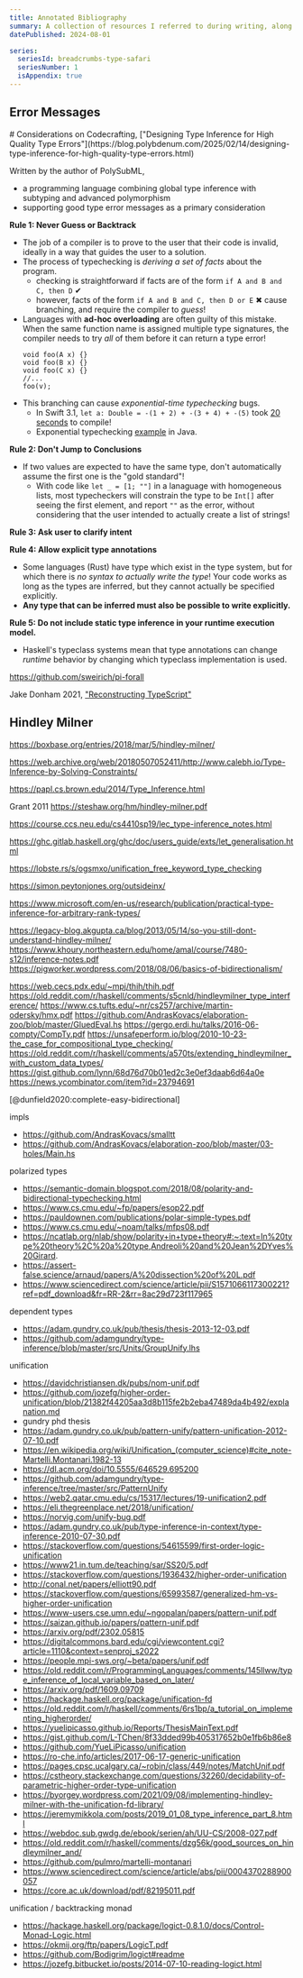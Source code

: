 ```yaml
---
title: Annotated Bibliography
summary: A collection of resources I referred to during writing, along with brief notes about each one.
datePublished: 2024-08-01

series:
  seriesId: breadcrumbs-type-safari
  seriesNumber: 1
  isAppendix: true
---
```



<SeriesSummary />

## Error Messages

<LongQuote>
# Considerations on Codecrafting, ["Designing Type Inference for High Quality Type Errors"](https://blog.polybdenum.com/2025/02/14/designing-type-inference-for-high-quality-type-errors.html)

Written by the author of PolySubML,

* a programming language combining global type inference with subtyping and advanced polymorphism
* supporting good type error messages as a primary consideration

**Rule 1: Never Guess or Backtrack**

* The job of a compiler is to prove to the user that their code is invalid, ideally in a way that guides the user to a solution.
* The process of typechecking is _deriving a set of facts_ about the program.
  * checking is straightforward if facts are of the form `if A and B and C, then D` ✔
  * however, facts of the form `if A and B and C, then D or E` ✖ cause branching, and require the compiler to _guess_!
* Languages with **ad-hoc overloading** are often guilty of this mistake.  When the same function name is assigned multiple type signatures, the compiler needs to try _all_ of them before it can return a type error!
  ```
  void foo(A x) {}
  void foo(B x) {}
  void foo(C x) {}
  //...
  foo(v);
  ```
* This branching can cause _exponential-time typechecking_ bugs.
  * In Swift 3.1, `let a: Double = -(1 + 2) + -(3 + 4) + -(5)` took [20 seconds](https://www.cocoawithlove.com/blog/2016/07/12/type-checker-issues.html) to compile!
  * Exponential typechecking [example](https://stackoverflow.com/questions/30707387/troubleshoot-slow-compilation) in Java.

**Rule 2: Don't Jump to Conclusions**

* If two values are expected to have the same type, don't automatically assume the first one is the "gold standard"!
  - With code like `let _ = [1; ""]` in a lanaguage with homogeneous lists, most typecheckers will constrain the type to be `Int[]` after seeing the first element, and report `""` as the error, without considering that the user intended to actually create a list of strings!

**Rule 3: Ask user to clarify intent**

**Rule 4: Allow explicit type annotations**

* Some languages (Rust) have type which exist in the type system, but for which there is _no syntax to actually write the type_!  Your code works as long as the types are inferred, but they cannot actually be specified explicitly.
* **Any type that can be inferred must also be possible to write explicitly.**

**Rule 5: Do not include static type inference in your runtime execution model.**

* Haskell's typeclass systems mean that type annotations can change _runtime_ behavior by changing which typeclass implementation is used.
</LongQuote>

https://github.com/sweirich/pi-forall

Jake Donham 2021, ["Reconstructing TypeScript"](https://jaked.org/blog/2021-09-07-Reconstructing-TypeScript-part-0)

## Hindley Milner

https://boxbase.org/entries/2018/mar/5/hindley-milner/

https://web.archive.org/web/20180507052411/http://www.calebh.io/Type-Inference-by-Solving-Constraints/

https://papl.cs.brown.edu/2014/Type_Inference.html

Grant 2011 https://steshaw.org/hm/hindley-milner.pdf

https://course.ccs.neu.edu/cs4410sp19/lec_type-inference_notes.html

https://ghc.gitlab.haskell.org/ghc/doc/users_guide/exts/let_generalisation.html

https://lobste.rs/s/ogsmxo/unification_free_keyword_type_checking

https://simon.peytonjones.org/outsideinx/

https://www.microsoft.com/en-us/research/publication/practical-type-inference-for-arbitrary-rank-types/

https://legacy-blog.akgupta.ca/blog/2013/05/14/so-you-still-dont-understand-hindley-milner/
https://www.khoury.northeastern.edu/home/amal/course/7480-s12/inference-notes.pdf
https://pigworker.wordpress.com/2018/08/06/basics-of-bidirectionalism/

https://web.cecs.pdx.edu/~mpj/thih/thih.pdf
https://old.reddit.com/r/haskell/comments/s5cnld/hindleymilner_type_interference/
https://www.cs.tufts.edu/~nr/cs257/archive/martin-odersky/hmx.pdf
https://github.com/AndrasKovacs/elaboration-zoo/blob/master/GluedEval.hs
https://gergo.erdi.hu/talks/2016-06-compty/CompTy.pdf
https://unsafeperform.io/blog/2010-10-23-the_case_for_compositional_type_checking/
https://old.reddit.com/r/haskell/comments/a570ts/extending_hindleymilner_with_custom_data_types/
https://gist.github.com/lynn/68d76d70b01ed2c3e0ef3daab6d64a0e
https://news.ycombinator.com/item?id=23794691

[@dunfield2020:complete-easy-bidirectional]

impls

* https://github.com/AndrasKovacs/smalltt
* https://github.com/AndrasKovacs/elaboration-zoo/blob/master/03-holes/Main.hs

polarized types

* https://semantic-domain.blogspot.com/2018/08/polarity-and-bidirectional-typechecking.html
* https://www.cs.cmu.edu/~fp/papers/esop22.pdf
* https://pauldownen.com/publications/polar-simple-types.pdf
* https://www.cs.cmu.edu/~noam/talks/mfps08.pdf
* https://ncatlab.org/nlab/show/polarity+in+type+theory#:~:text=In%20type%20theory%2C%20a%20type,Andreoli%20and%20Jean%2DYves%20Girard.
* https://assert-false.science/arnaud/papers/A%20dissection%20of%20L.pdf
* https://www.sciencedirect.com/science/article/pii/S1571066117300221?ref=pdf_download&fr=RR-2&rr=8ac29d723f117965

dependent types

* https://adam.gundry.co.uk/pub/thesis/thesis-2013-12-03.pdf
* https://github.com/adamgundry/type-inference/blob/master/src/Units/GroupUnify.lhs

unification

* https://davidchristiansen.dk/pubs/nom-unif.pdf
* https://github.com/jozefg/higher-order-unification/blob/21382f44205aa3d8b115fe2b2eba47489da4b492/explanation.md
* gundry phd thesis
* https://adam.gundry.co.uk/pub/pattern-unify/pattern-unification-2012-07-10.pdf
* https://en.wikipedia.org/wiki/Unification_(computer_science)#cite_note-Martelli.Montanari.1982-13
* https://dl.acm.org/doi/10.5555/646529.695200
* https://github.com/adamgundry/type-inference/tree/master/src/PatternUnify
* https://web2.qatar.cmu.edu/cs/15317/lectures/19-unification2.pdf
* https://eli.thegreenplace.net/2018/unification/
* https://norvig.com/unify-bug.pdf
* https://adam.gundry.co.uk/pub/type-inference-in-context/type-inference-2010-07-30.pdf
* https://stackoverflow.com/questions/54615599/first-order-logic-unification
* https://www21.in.tum.de/teaching/sar/SS20/5.pdf
* https://stackoverflow.com/questions/1936432/higher-order-unification
* http://conal.net/papers/elliott90.pdf
* https://stackoverflow.com/questions/65993587/generalized-hm-vs-higher-order-unification
* https://www-users.cse.umn.edu/~ngopalan/papers/pattern-unif.pdf
* https://saizan.github.io/papers/pattern-unif.pdf
* https://arxiv.org/pdf/2302.05815
* https://digitalcommons.bard.edu/cgi/viewcontent.cgi?article=1110&context=senproj_s2022
* https://people.mpi-sws.org/~beta/papers/unif.pdf
* https://old.reddit.com/r/ProgrammingLanguages/comments/145llww/type_inference_of_local_variable_based_on_later/
* https://arxiv.org/pdf/1609.09709
* https://hackage.haskell.org/package/unification-fd
* https://old.reddit.com/r/haskell/comments/6rs1bp/a_tutorial_on_implementing_higherorder/
* https://yuelipicasso.github.io/Reports/ThesisMainText.pdf
* https://gist.github.com/L-TChen/8f33dded99b405317652b0e1fb6b86e8
* https://github.com/YueLiPicasso/unification
* https://ro-che.info/articles/2017-06-17-generic-unification
* https://pages.cpsc.ucalgary.ca/~robin/class/449/notes/MatchUnif.pdf
* https://cstheory.stackexchange.com/questions/32260/decidability-of-parametric-higher-order-type-unification
* https://byorgey.wordpress.com/2021/09/08/implementing-hindley-milner-with-the-unification-fd-library/
* https://jeremymikkola.com/posts/2019_01_08_type_inference_part_8.html
* https://webdoc.sub.gwdg.de/ebook/serien/ah/UU-CS/2008-027.pdf
* https://old.reddit.com/r/haskell/comments/dzg56k/good_sources_on_hindleymilner_and/
* https://github.com/pulmro/martelli-montanari
* https://www.sciencedirect.com/science/article/abs/pii/0004370288900057
* https://core.ac.uk/download/pdf/82195011.pdf

unification / backtracking monad 
* https://hackage.haskell.org/package/logict-0.8.1.0/docs/Control-Monad-Logic.html
* https://okmij.org/ftp/papers/LogicT.pdf
* https://github.com/Bodigrim/logict#readme
* https://jozefg.bitbucket.io/posts/2014-07-10-reading-logict.html